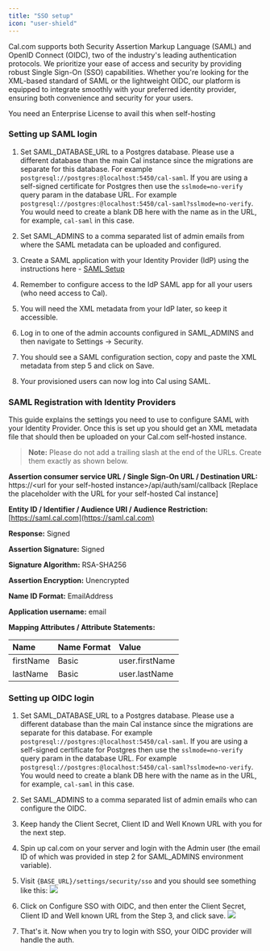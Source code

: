 ```yaml
---
title: "SSO setup"
icon: "user-shield"
---
```


Cal.com supports both Security Assertion Markup Language (SAML) and OpenID Connect (OIDC), two of the industry's leading authentication protocols. We prioritize your ease of access and security by providing robust Single Sign-On (SSO) capabilities. Whether you're looking for the XML-based standard of SAML or the lightweight OIDC, our platform is equipped to integrate smoothly with your preferred identity provider, ensuring both convenience and security for your users.

<Warning>
You need an Enterprise License to avail this when self-hosting
</Warning>

### Setting up SAML login

1. Set SAML_DATABASE_URL to a Postgres database. Please use a different database than the main Cal instance since the migrations are separate for this database. For example `postgresql://postgres:@localhost:5450/cal-saml`. If you are using a self-signed certificate for Postgres then use the `sslmode=no-verify` query param in the database URL. For example `postgresql://postgres:@localhost:5450/cal-saml?sslmode=no-verify`. 
<Note>You would need to create a blank DB here with the name as in the URL, for example, `cal-saml` in this case.</Note>

2. Set SAML_ADMINS to a comma separated list of admin emails from where the SAML metadata can be uploaded and configured.

3. Create a SAML application with your Identity Provider (IdP) using the instructions here - [SAML Setup](/self-hosting/sso-setup#saml-registration-with-identity-providers)

4. Remember to configure access to the IdP SAML app for all your users (who need access to Cal).

5. You will need the XML metadata from your IdP later, so keep it accessible.

6. Log in to one of the admin accounts configured in SAML_ADMINS and then navigate to Settings -> Security.

7. You should see a SAML configuration section, copy and paste the XML metadata from step 5 and click on Save.

8. Your provisioned users can now log into Cal using SAML.

### SAML Registration with Identity Providers

This guide explains the settings you need to use to configure SAML with your Identity Provider. Once this is set up you should get an XML metadata file that should then be uploaded on your Cal.com self-hosted instance.

> **Note:** Please do not add a trailing slash at the end of the URLs. Create them exactly as shown below.

**Assertion consumer service URL / Single Sign-On URL / Destination URL:** https://\<url for your self-hosted instance\>/api/auth/saml/callback [Replace the placeholder with the URL for your self-hosted Cal instance]

**Entity ID / Identifier / Audience URI / Audience Restriction:** [https://saml.cal.com](https://saml.cal.com)

**Response:** Signed

**Assertion Signature:** Signed

**Signature Algorithm:** RSA-SHA256

**Assertion Encryption:** Unencrypted

**Name ID Format:** EmailAddress

**Application username:** email

**Mapping Attributes / Attribute Statements:**

| Name      | Name Format | Value          |
|:----------|:------------|:---------------|
| firstName | Basic       | user.firstName |
| lastName  | Basic       | user.lastName  |

### Setting up OIDC login

1. Set SAML_DATABASE_URL to a Postgres database. Please use a different database than the main Cal instance since the migrations are separate for this database. For example `postgresql://postgres:@localhost:5450/cal-saml`. If you are using a self-signed certificate for Postgres then use the `sslmode=no-verify` query param in the database URL. For example `postgresql://postgres:@localhost:5450/cal-saml?sslmode=no-verify`.
<Note>You would need to create a blank DB here with the name as in the URL, for example, `cal-saml` in this case.</Note>

2. Set SAML_ADMINS to a comma separated list of admin emails who can configure the OIDC.
3. Keep handy the Client Secret, Client ID and Well Known URL with you for the next step.
4. Spin up cal.com on your server and login with the Admin user (the email ID of which was provided in step 2 for SAML_ADMINS environment variable).
5. Visit `{BASE_URL}/settings/security/sso` and you should see something like this:
    <img src="/images/i1600x900-8ufcUyCOVwV6_hdudno.png" />
6. Click on Configure SSO with OIDC, and then enter the Client Secret, Client ID and Well known URL from the Step 3, and click save.
    <img src="/images/i1600x900-GN1NLgrcf5r4_tmhni3.png" />
7. That's it. Now when you try to login with SSO, your OIDC provider will handle the auth.
